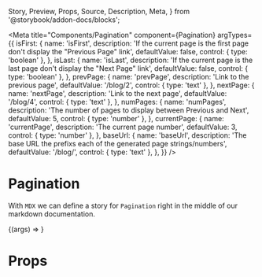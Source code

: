   Story,
  Preview,
  Props,
  Source,
  Description,
  Meta,
} from '@storybook/addon-docs/blocks';

<Meta
  title="Components/Pagination"
  component={Pagination}
  argTypes={{
    isFirst: {
      name: 'isFirst',
      description:
        'If the current page is the first page don\'t display the "Previous Page" link',
      defaultValue: false,
      control: { type: 'boolean' },
    },
    isLast: {
      name: 'isLast',
      description:
        'If the current page is the last page don\'t display the "Next Page" link',
      defaultValue: false,
      control: { type: 'boolean' },
    },
    prevPage: {
      name: 'prevPage',
      description: 'Link to the previous page',
      defaultValue: '/blog/2',
      control: { type: 'text' },
    },
    nextPage: {
      name: 'nextPage',
      description: 'Link to the next page',
      defaultValue: '/blog/4',
      control: { type: 'text' },
    },
    numPages: {
      name: 'numPages',
      description: 'The number of pages to display between Previous and Next',
      defaultValue: 5,
      control: { type: 'number' },
    },
    currentPage: {
      name: 'currentPage',
      description: 'The current page number',
      defaultValue: 3,
      control: { type: 'number' },
    },
    baseUrl: {
      name: 'baseUrl',
      description:
        'The base URL the prefixs each of the generated page strings/numbers',
      defaultValue: '/blog/',
      control: { type: 'text' },
    },
  }}
/>

# Pagination

With `MDX` we can define a story for `Pagination` right in the middle of our
markdown documentation.

<Preview>
  <Story
    name="default"
    args={{
      isFirst: false,
      isLast: false,
      prevPage: 'previous',
      nextPage: 'next',
      numPages: 5,
      currentPage: 3,
      baseUrl: '/',
    }}
  >
    {(args) => <Pagination {...args} />}
  </Story>
</Preview>

# Props

<Props story="default" />
